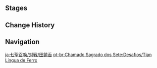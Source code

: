 {{Description|Certified player [[Iron Tongue Tian]]. A storyteller in [[Liyue]] whose understanding of the game is well-informed by watching the games played by those who come to listen to him.|[[Map]] description}}
{{Genius Invokation TCG Character Stages Intro}}

==Stages==
{{Genius Invokation TCG Stages/Detailed|Iron Tongue Tian}}

==Change History==
{{Change History|3.3}}

==Navigation==
{{Genius Invokation TCG Stages Navbox}}

[[ja:七聖召喚/対戦/田饒舌]]
[[pt-br:Chamado Sagrado dos Sete:Desafios/Tian Língua de Ferro]]